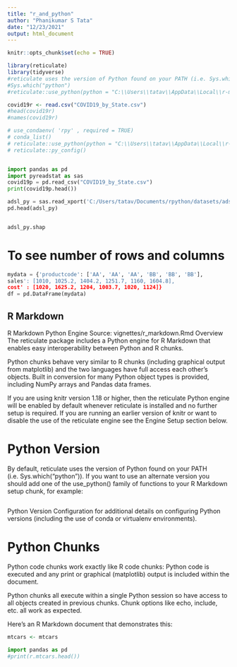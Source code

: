 ---
title: "r_and_python"
author: "Phanikumar S Tata"
date: "12/23/2021"
output: html_document
---

```{r setup, include=FALSE}
knitr::opts_chunk$set(echo = TRUE)
```

```{r setup, include=FALSE}

library(reticulate)
library(tidyverse)
#reticulate uses the version of Python found on your PATH (i.e. Sys.which("python"))
#Sys.which("python")
#reticulate::use_python(python = "C:\\Users\\tatav\\AppData\\Local\\r-miniconda\\envs\\rpy\\python.exe" , required = TRUE)

```

```{r}
covid19r <- read.csv("COVID19_by_State.csv")
#head(covid19r)
#names(covid19r)
```


```{python, include=FALSE}
# use_condaenv( 'rpy' , required = TRUE) 
# conda_list()
# reticulate::use_python(python = "C:\\Users\\tatav\\AppData\\Local\\r-miniconda\\envs\\rpy\\python.exe" , required = TRUE)
# reticulate::py_config()



```



```{python, include=FALSE}

import pandas as pd
import pyreadstat as sas
covid19p = pd.read_csv("COVID19_by_State.csv")
print(covid19p.head())

```



```{python, include=FALSE}
adsl_py = sas.read_xport('C:/Users/tatav/Documents/rpython/datasets/adsl.xpt'  )
pd.head(adsl_py)


adsl_py.shap
```

# To see number of rows and columns 


```{python, include=FALSE}
mydata = {'productcode': ['AA', 'AA', 'AA', 'BB', 'BB', 'BB'],
sales': [1010, 1025.2, 1404.2, 1251.7, 1160, 1604.8],
cost' : [1020, 1625.2, 1204, 1003.7, 1020, 1124]}
df = pd.DataFrame(mydata)

```


## R Markdown
R Markdown Python Engine
Source: vignettes/r_markdown.Rmd
Overview
The reticulate package includes a Python engine for R Markdown that enables easy interoperability between Python and R chunks.

Python chunks behave very similar to R chunks (including graphical output from matplotlib) and the two languages have full access each other’s objects. Built in conversion for many Python object types is provided, including NumPy arrays and Pandas data frames.

If you are using knitr version 1.18 or higher, then the reticulate Python engine will be enabled by default whenever reticulate is installed and no further setup is required. If you are running an earlier version of knitr or want to disable the use of the reticulate engine see the Engine Setup section below.

# Python Version
By default, reticulate uses the version of Python found on your PATH (i.e. Sys.which("python")). If you want to use an alternate version you should add one of the use_python() family of functions to your R Markdown setup chunk, for example:

```{r include=FALSE}

```


Python Version Configuration for additional details on configuring Python versions (including the use of conda or virtualenv environments).

# Python Chunks
Python code chunks work exactly like R code chunks: Python code is executed and any print or graphical (matplotlib) output is included within the document.

Python chunks all execute within a single Python session so have access to all objects created in previous chunks. Chunk options like echo, include, etc. all work as expected.

Here’s an R Markdown document that demonstrates this:


```{r}
mtcars <- mtcars
```


```{python }
import pandas as pd 
#print(r.mtcars.head())

```

